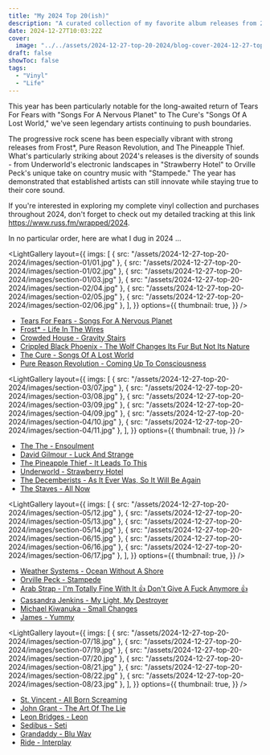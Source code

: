 ```yaml
---
title: "My 2024 Top 20(ish)"
description: "A curated collection of my favorite album releases from 2024, featuring everything from progressive rock to electronic music, showcasing both veteran artists and exciting new releases."
date: 2024-12-27T10:03:22Z
cover:
  image: "../../assets/2024-12-27-top-20-2024/blog-cover-2024-12-27-top-20-2024.png"
draft: false
showToc: false
tags:
  - "Vinyl"
  - "Life"
---
```


This year has been particularly notable for the long-awaited return of Tears For Fears with "Songs For A Nervous Planet" to The Cure's "Songs Of A Lost World," we've seen legendary artists continuing to push boundaries.

The progressive rock scene has been especially vibrant with strong releases from Frost*, Pure Reason Revolution, and The Pineapple Thief. What's particularly striking about 2024's releases is the diversity of sounds - from Underworld's electronic landscapes in "Strawberry Hotel" to Orville Peck's unique take on country music with "Stampede." The year has demonstrated that established artists can still innovate while staying true to their core sound.

If you're interested in exploring my complete vinyl collection and purchases throughout 2024, don't forget to check out my detailed tracking at this link https://www.russ.fm/wrapped/2024.

In no particular order, here are what I dug in 2024 ...

<LightGallery
  layout={{
    imgs: [
      { src: "/assets/2024-12-27-top-20-2024/images/section-01/01.jpg" },
      { src: "/assets/2024-12-27-top-20-2024/images/section-01/02.jpg" },
      { src: "/assets/2024-12-27-top-20-2024/images/section-01/03.jpg" },
      { src: "/assets/2024-12-27-top-20-2024/images/section-02/04.jpg" },
      { src: "/assets/2024-12-27-top-20-2024/images/section-02/05.jpg" },
      { src: "/assets/2024-12-27-top-20-2024/images/section-02/06.jpg" },
    ],
  }}
  options={{
    thumbnail: true,
  }}
/>

- [Tears For Fears - Songs For A Nervous Planet](https://www.russ.fm/albums/songs-for-a-nervous-planet-32086020/) 
- [Frost* - Life In The Wires](https://www.russ.fm/albums/life-in-the-wires-32056107/)
- [Crowded House - Gravity Stairs](https://www.russ.fm/albums/gravity-stairs-30830307/)
- [Crippled Black Phoenix - The Wolf Changes Its Fur But Not Its Nature](https://www.russ.fm/albums/the-wolf-changes-its-fur-but-not-its-nature-horrific-honorifics-number-two-32439303/)
- [The Cure - Songs Of A Lost World](https://www.russ.fm/albums/songs-of-a-lost-world-32149125/)
- [Pure Reason Revolution - Coming Up To Consciousness](https://www.russ.fm/albums/coming-up-to-consciousness-31683545/)

<LightGallery
  layout={{
    imgs: [
      { src: "/assets/2024-12-27-top-20-2024/images/section-03/07.jpg" },
      { src: "/assets/2024-12-27-top-20-2024/images/section-03/08.jpg" },
      { src: "/assets/2024-12-27-top-20-2024/images/section-03/09.jpg" },
      { src: "/assets/2024-12-27-top-20-2024/images/section-04/09.jpg" },
      { src: "/assets/2024-12-27-top-20-2024/images/section-04/10.jpg" },
      { src: "/assets/2024-12-27-top-20-2024/images/section-04/11.jpg" },
    ],
  }}
  options={{
    thumbnail: true,
  }}
/>

- [The The - Ensoulment](https://www.russ.fm/albums/ensoulment-31668308/)
- [David Gilmour - Luck And Strange](https://www.russ.fm/albums/luck-and-strange-31657538/)
- [The Pineapple Thief - It Leads To This](https://www.russ.fm/albums/it-leads-to-this-29741239/)
- [Underworld - Strawberry Hotel](https://www.russ.fm/albums/strawberry-hotel-32093847/)
- [The Decemberists - As It Ever Was, So It Will Be Again](https://www.russ.fm/albums/as-it-ever-was-so-it-will-be-again-30976879/)
- [The Staves - All Now](https://www.russ.fm/albums/all-now-30163826/)

<LightGallery
  layout={{
    imgs: [
      { src: "/assets/2024-12-27-top-20-2024/images/section-05/12.jpg" },
      { src: "/assets/2024-12-27-top-20-2024/images/section-05/13.jpg" },
      { src: "/assets/2024-12-27-top-20-2024/images/section-05/14.jpg" },
      { src: "/assets/2024-12-27-top-20-2024/images/section-06/15.jpg" },
      { src: "/assets/2024-12-27-top-20-2024/images/section-06/16.jpg" },
      { src: "/assets/2024-12-27-top-20-2024/images/section-06/17.jpg" },
    ],
  }}
  options={{
    thumbnail: true,
  }}
/>

- [Weather Systems - Ocean Without A Shore](https://www.russ.fm/albums/ocean-without-a-shore-31896559/)
- [Orville Peck - Stampede](https://www.russ.fm/albums/stampede-31383548/)
- [Arab Strap - I'm Totally Fine With It 👍 Don't Give A Fuck Anymore 👍](https://www.russ.fm/album/im-totally-fine-with-it-dont-give-a-fuck-anymore-30624874/)
- [Cassandra Jenkins - My Light, My Destroyer](https://www.russ.fm/albums/my-light-my-destroyer-31205095/) 
- [Michael Kiwanuka - Small Changes](https://www.russ.fm/albums/small-changes-32384205/)
- [James - Yummy](https://www.russ.fm/albums/yummy-30375872/)

<LightGallery
  layout={{
    imgs: [
      { src: "/assets/2024-12-27-top-20-2024/images/section-07/18.jpg" },
      { src: "/assets/2024-12-27-top-20-2024/images/section-07/19.jpg" },
      { src: "/assets/2024-12-27-top-20-2024/images/section-07/20.jpg" },
      { src: "/assets/2024-12-27-top-20-2024/images/section-08/21.jpg" },
      { src: "/assets/2024-12-27-top-20-2024/images/section-08/22.jpg" },
      { src: "/assets/2024-12-27-top-20-2024/images/section-08/23.jpg" },
    ],
  }}
  options={{
    thumbnail: true,
  }}
/>

- [St. Vincent - All Born Screaming](https://www.russ.fm/albums/all-born-screaming-30547978/)
- [John Grant - The Art Of The Lie](https://www.russ.fm/albums/the-art-of-the-lie-30947866/)
- [Leon Bridges - Leon](https://www.russ.fm/albums/leon-31909705/)
- [Sedibus - Seti](https://www.russ.fm/albums/seti-29917387/)
- [Grandaddy - Blu Wav](https://www.russ.fm/albums/blu-wav-29808619/)
- [Ride - Interplay](https://www.russ.fm/albums/interplay-30233693/)

